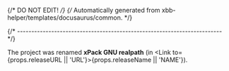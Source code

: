 {/* DO NOT EDIT! */}
{/* Automatically generated from xbb-helper/templates/docusaurus/common. */}


{/* ------------------------------------------------------------------------ */}

The project was renamed **xPack GNU realpath**
(in <Link to={props.releaseURL || 'URL'}>{props.releaseName || 'NAME'}</Link>).
